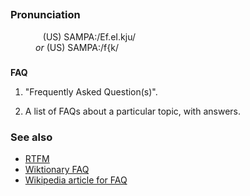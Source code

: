 =={{en}}==

===Pronunciation===
:&nbsp;&nbsp;&nbsp;(US) SAMPA:/Ef.eI.kju/
:<i>or</i> (US) SAMPA:/f{k/

==={{initialism}}===
'''FAQ'''

# {{internet}} "Frequently Asked Question(s)".
# {{internet}} A list of FAQs about a particular topic, with answers.

===See also===
* [[RTFM]]
* [[Wiktionary:Wiktionary FAQ|Wiktionary FAQ]]
* [[w:FAQ|Wikipedia article for FAQ]]